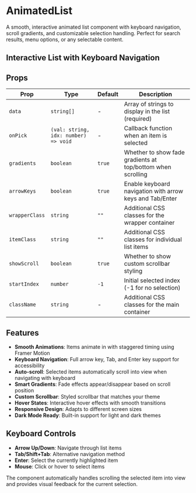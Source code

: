 

# AnimatedList

A smooth, interactive animated list component with keyboard navigation, scroll gradients, and customizable selection handling. Perfect for search results, menu options, or any selectable content.

<InstallTabs components="AnimatedList" />

## Interactive List with Keyboard Navigation

<DefaultAnimatedListExample />

## Props

| Prop           | Type                                 | Default | Description                                                 |
| -------------- | ------------------------------------ | ------- | ----------------------------------------------------------- |
| `data`         | `string[]`                           | -       | Array of strings to display in the list (required)          |
| `onPick`       | `(val: string, idx: number) => void` | -       | Callback function when an item is selected                  |
| `gradients`    | `boolean`                            | `true`  | Whether to show fade gradients at top/bottom when scrolling |
| `arrowKeys`    | `boolean`                            | `true`  | Enable keyboard navigation with arrow keys and Tab/Enter    |
| `wrapperClass` | `string`                             | `""`    | Additional CSS classes for the wrapper container            |
| `itemClass`    | `string`                             | `""`    | Additional CSS classes for individual list items            |
| `showScroll`   | `boolean`                            | `true`  | Whether to show custom scrollbar styling                    |
| `startIndex`   | `number`                             | `-1`    | Initial selected index (-1 for no selection)                |
| `className`    | `string`                             | -       | Additional CSS classes for the main container               |

## Features

- **Smooth Animations**: Items animate in with staggered timing using Framer Motion
- **Keyboard Navigation**: Full arrow key, Tab, and Enter key support for accessibility
- **Auto-scroll**: Selected items automatically scroll into view when navigating with keyboard
- **Smart Gradients**: Fade effects appear/disappear based on scroll position
- **Custom Scrollbar**: Styled scrollbar that matches your theme
- **Hover States**: Interactive hover effects with smooth transitions
- **Responsive Design**: Adapts to different screen sizes
- **Dark Mode Ready**: Built-in support for light and dark themes

## Keyboard Controls

- **Arrow Up/Down**: Navigate through list items
- **Tab/Shift+Tab**: Alternative navigation method
- **Enter**: Select the currently highlighted item
- **Mouse**: Click or hover to select items

The component automatically handles scrolling the selected item into view and provides visual feedback for the current selection.
